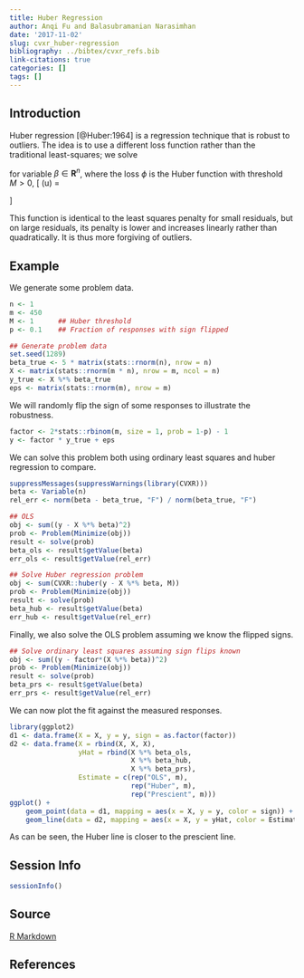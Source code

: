 ```yaml
---
title: Huber Regression
author: Anqi Fu and Balasubramanian Narasimhan
date: '2017-11-02'
slug: cvxr_huber-regression
bibliography: ../bibtex/cvxr_refs.bib
link-citations: true
categories: []
tags: []
---
```


## Introduction

Huber regression [@Huber:1964] is a regression technique that
is robust to outliers. The idea is to use a different loss function
rather than the traditional least-squares; we solve

\begin{array}{ll} 
\underset{\beta}{\mbox{minimize}} & \sum_{i=1}^m \phi(y_i -
x_i^T\beta) 
\end{array}

for variable $\beta \in {\mathbf R}^n$, where the loss $\phi$ is the Huber
function with threshold $M > 0$,
\[
	\phi(u) = 
	\begin{cases}
		u^2 & \mbox{if } |u| \leq M \\
		2Mu - M^2 & \mbox{if } |u| > M.
	\end{cases}
\]

This function is identical to the least squares penalty for small
residuals, but on large residuals, its penalty is lower and increases
linearly rather than quadratically. It is thus more forgiving of
outliers.

## Example

We generate some problem data.

```r
n <- 1
m <- 450
M <- 1      ## Huber threshold
p <- 0.1    ## Fraction of responses with sign flipped

## Generate problem data
set.seed(1289)
beta_true <- 5 * matrix(stats::rnorm(n), nrow = n)
X <- matrix(stats::rnorm(m * n), nrow = m, ncol = n)
y_true <- X %*% beta_true
eps <- matrix(stats::rnorm(m), nrow = m)
```

We will randomly flip the sign of some responses to illustrate the
  robustness. 
 
```r
factor <- 2*stats::rbinom(m, size = 1, prob = 1-p) - 1
y <- factor * y_true + eps
```

We can solve this problem both using ordinary least squares and huber
regression to compare.

```r
suppressMessages(suppressWarnings(library(CVXR)))
beta <- Variable(n)
rel_err <- norm(beta - beta_true, "F") / norm(beta_true, "F")

## OLS
obj <- sum((y - X %*% beta)^2)
prob <- Problem(Minimize(obj))
result <- solve(prob)
beta_ols <- result$getValue(beta)
err_ols <- result$getValue(rel_err)

## Solve Huber regression problem
obj <- sum(CVXR::huber(y - X %*% beta, M))
prob <- Problem(Minimize(obj))
result <- solve(prob)
beta_hub <- result$getValue(beta)
err_hub <- result$getValue(rel_err)
```

Finally, we also solve the OLS problem assuming we know the flipped
signs.

```r
## Solve ordinary least squares assuming sign flips known
obj <- sum((y - factor*(X %*% beta))^2)
prob <- Problem(Minimize(obj))
result <- solve(prob)
beta_prs <- result$getValue(beta)
err_prs <- result$getValue(rel_err)
```

We can now plot the fit against the measured responses. 

```r
library(ggplot2)
d1 <- data.frame(X = X, y = y, sign = as.factor(factor))
d2 <- data.frame(X = rbind(X, X, X),
                 yHat = rbind(X %*% beta_ols,
                              X %*% beta_hub,
                              X %*% beta_prs),
                 Estimate = c(rep("OLS", m),
                              rep("Huber", m),
                              rep("Prescient", m)))
ggplot() +
    geom_point(data = d1, mapping = aes(x = X, y = y, color = sign)) +
    geom_line(data = d2, mapping = aes(x = X, y = yHat, color = Estimate))
```

As can be seen, the Huber line is closer to the prescient line.


## Session Info

```r
sessionInfo()
```

## Source

[R Markdown](https://github.com/bnaras/cvxr_docs/blob/master/content/post/examples/cvxr_huber-regression.Rmd)

## References
